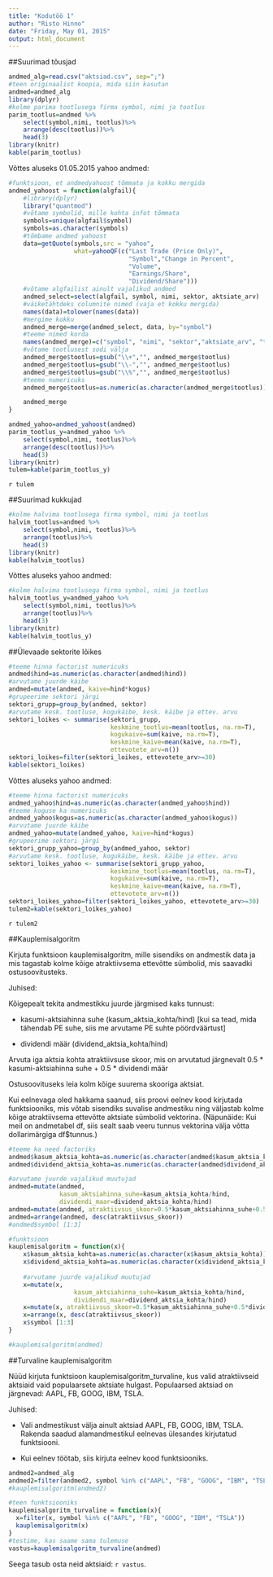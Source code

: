 ```yaml
---
title: "Kodutöö 1"
author: "Risto Hinno"
date: "Friday, May 01, 2015"
output: html_document
---
```



##Suurimad tõusjad

```r
andmed_alg=read.csv("aktsiad.csv", sep=";")
#teen originaalist koopia, mida siin kasutan
andmed=andmed_alg
library(dplyr)
#kolme parima tootlusega firma symbol, nimi ja tootlus
parim_tootlus=andmed %>%
    select(symbol,nimi, tootlus)%>%
    arrange(desc(tootlus))%>%
    head(3)
library(knitr)
kable(parim_tootlus)
```

Võttes aluseks 01.05.2015 yahoo andmed:

```r

#funktsioon, et andmedyahoost tõmmata ja kokku mergida
andmed_yahoost = function(algfail){
    #library(dplyr)
    library("quantmod")
    #võtame symbolid, mille kohta infot tõmmata
    symbols=unique(algfail$symbol)
    symbols=as.character(symbols)
    #tõmbame andmed yahoost
    data=getQuote(symbols,src = "yahoo",
                  what=yahooQF(c("Last Trade (Price Only)",
                                 "Symbol","Change in Percent",
                                 "Volume", 
                                 "Earnings/Share", 
                                 "Dividend/Share")))
    #võtame algfailist ainult vajalikud andmed
    andmed_select=select(algfail, symbol, nimi, sektor, aktsiate_arv)
    #väiketähtdeks columnite nimed (vaja et kokku mergida)
    names(data)=tolower(names(data))
    #mergime kokku
    andmed_merge=merge(andmed_select, data, by="symbol")
    #teeme nimed korda
    names(andmed_merge)=c("symbol", "nimi", "sektor","aktsiate_arv", "trade time", "hind", "tootlus", "kogus", "kasum_aktsia_kohta","dividend_aktsia_kohta")
    #võtame tootlusest sodi välja
    andmed_merge$tootlus=gsub("\\+","", andmed_merge$tootlus)
    andmed_merge$tootlus=gsub("\\-","", andmed_merge$tootlus)
    andmed_merge$tootlus=gsub("\\%","", andmed_merge$tootlus)
    #teeme numericuks
    andmed_merge$tootlus=as.numeric(as.character(andmed_merge$tootlus))

    andmed_merge
}

andmed_yahoo=andmed_yahoost(andmed)
parim_tootlus_y=andmed_yahoo %>%
    select(symbol,nimi, tootlus)%>%
    arrange(desc(tootlus))%>%
    head(3)
library(knitr)
tulem=kable(parim_tootlus_y)
```
`r tulem`

##Suurimad kukkujad
```r
#kolme halvima tootlusega firma symbol, nimi ja tootlus
halvim_tootlus=andmed %>%
    select(symbol,nimi, tootlus)%>%
    arrange(tootlus)%>%
    head(3)
library(knitr)
kable(halvim_tootlus)
```

Võttes aluseks yahoo andmed:

```r
#kolme halvima tootlusega firma symbol, nimi ja tootlus
halvim_tootlus_y=andmed_yahoo %>%
    select(symbol,nimi, tootlus)%>%
    arrange(tootlus)%>%
    head(3)
library(knitr)
kable(halvim_tootlus_y)
```


##Ülevaade sektorite lõikes
```r
#teeme hinna factorist numericuks
andmed$hind=as.numeric(as.character(andmed$hind))
#arvutame juurde käibe
andmed=mutate(andmed, kaive=hind*kogus)
#grupeerime sektori järgi
sektori_grupp=group_by(andmed, sektor)
#arvutame kesk. tootluse, kogukäibe, kesk. käibe ja ettev. arvu
sektori_loikes <- summarise(sektori_grupp,
                            keskmine_tootlus=mean(tootlus, na.rm=T),
                            kogukaive=sum(kaive, na.rm=T),
                            keskmine_kaive=mean(kaive, na.rm=T),
                            ettevotete_arv=n())
sektori_loikes=filter(sektori_loikes, ettevotete_arv>=30)
kable(sektori_loikes)
```

Võttes aluseks yahoo andmed:
```r
#teeme hinna factorist numericuks
andmed_yahoo$hind=as.numeric(as.character(andmed_yahoo$hind))
#teeme koguse ka numericuks
andmed_yahoo$kogus=as.numeric(as.character(andmed_yahoo$kogus))
#arvutame juurde käibe
andmed_yahoo=mutate(andmed_yahoo, kaive=hind*kogus)
#grupeerime sektori järgi
sektori_grupp_yahoo=group_by(andmed_yahoo, sektor)
#arvutame kesk. tootluse, kogukäibe, kesk. käibe ja ettev. arvu
sektori_loikes_yahoo <- summarise(sektori_grupp_yahoo,
                            keskmine_tootlus=mean(tootlus, na.rm=T),
                            kogukaive=sum(kaive, na.rm=T),
                            keskmine_kaive=mean(kaive, na.rm=T),
                            ettevotete_arv=n())
sektori_loikes_yahoo=filter(sektori_loikes_yahoo, ettevotete_arv>=30)
tulem2=kable(sektori_loikes_yahoo)
```
`r tulem2`

##Kauplemisalgoritm

Kirjuta funktsioon kauplemisalgoritm, mille sisendiks on andmestik data ja mis tagastab kolme kõige atraktiivsema ettevõtte sümbolid, mis saavadki ostusoovitusteks.

Juhised:

Kõigepealt tekita andmestikku juurde järgmised kaks tunnust:

- kasumi-aktsiahinna suhe (kasum_aktsia_kohta/hind) [kui sa tead, mida tähendab PE suhe, siis me arvutame PE suhte pöördväärtust]

- dividendi määr (dividend_aktsia_kohta/hind)

Arvuta iga aktsia kohta atraktiivsuse skoor, mis on arvutatud järgnevalt 0.5 * kasumi-aktsiahinna suhe + 0.5 * dividendi määr

Ostusoovituseks leia kolm kõige suurema skooriga aktsiat.

Kui eelnevaga oled hakkama saanud, siis proovi eelnev kood kirjutada funktsiooniks, mis võtab sisendiks suvalise andmestiku ning väljastab kolme kõige atraktiivsema ettevõtte aktsiate sümbolid vektorina. (Näpunäide: Kui meil on andmetabel df, siis sealt saab veeru tunnus vektorina välja võtta dollarimärgiga df$tunnus.)

```r
#teeme ka need factoriks
andmed$kasum_aktsia_kohta=as.numeric(as.character(andmed$kasum_aktsia_kohta))
andmed$dividend_aktsia_kohta=as.numeric(as.character(andmed$dividend_aktsia_kohta))

#arvutame juurde vajalikud muutujad
andmed=mutate(andmed, 
              kasum_aktsiahinna_suhe=kasum_aktsia_kohta/hind,
              dividendi_maar=dividend_aktsia_kohta/hind)
andmed=mutate(andmed, atraktiivsus_skoor=0.5*kasum_aktsiahinna_suhe+0.5*dividendi_maar)
andmed=arrange(andmed, desc(atraktiivsus_skoor))
#andmed$symbol [1:3]
```

```r
#funktsioon
kauplemisalgoritm = function(x){
    x$kasum_aktsia_kohta=as.numeric(as.character(x$kasum_aktsia_kohta))
    x$dividend_aktsia_kohta=as.numeric(as.character(x$dividend_aktsia_kohta))
    
    #arvutame juurde vajalikud muutujad
    x=mutate(x, 
                  kasum_aktsiahinna_suhe=kasum_aktsia_kohta/hind,
                  dividendi_maar=dividend_aktsia_kohta/hind)
    x=mutate(x, atraktiivsus_skoor=0.5*kasum_aktsiahinna_suhe+0.5*dividendi_maar)
    x=arrange(x, desc(atraktiivsus_skoor))
    x$symbol [1:3]
}

#kauplemisalgoritm(andmed)
```

##Turvaline kauplemisalgoritm

Nüüd kirjuta funktsioon kauplemisalgoritm_turvaline, kus valid atraktiivseid aktsiaid vaid populaarsete aktsiate hulgast. Populaarsed aktsiad on järgnevad: AAPL, FB, GOOG, IBM, TSLA.

Juhised:

- Vali andmestikust välja ainult aktsiad AAPL, FB, GOOG, IBM, TSLA. Rakenda saadud alamandmestikul eelnevas ülesandes kirjutatud funktsiooni.

- Kui eelnev töötab, siis kirjuta eelnev kood funktsiooniks.

```r
andmed2=andmed_alg
andmed2=filter(andmed2, symbol %in% c("AAPL", "FB", "GOOG", "IBM", "TSLA"))
#kauplemisalgoritm(andmed2)

#teen funktsiooniks
kauplemisalgoritm_turvaline = function(x){
  x=filter(x, symbol %in% c("AAPL", "FB", "GOOG", "IBM", "TSLA"))
  kauplemisalgoritm(x)
}
#testime, kas saame sama tulemuse
vastus=kauplemisalgoritm_turvaline(andmed)
```

Seega tasub osta neid aktsiaid: `r vastus`.